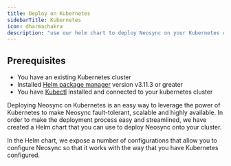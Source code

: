 ```yaml
---
title: Deploy on Kubernetes
sidebarTitle: Kubernetes
icon: dharmachakra
description: "use our helm chart to deploy Neosync on your Kubernetes cluster"
---
```


## Prerequisites

- You have an existing Kubernetes cluster
- Installed [Helm package manager](https://helm.sh/) version v3.11.3 or greater
- You have [Kubectl](https://kubernetes.io/docs/tasks/tools/) installed and connected to your kubernetes cluster

Deploying Neosync on Kubernetes is an easy way to leverage the power of Kubernetes to make Neosync fault-tolerant, scalable and highly available. In order to make the deployment process easy and streamlined, we have created a Helm chart that you can use to deploy Neosync onto your cluster.

In the Helm chart, we expose a number of configurations that allow you to configure Neosync so that it works with the way that you have Kubernetes configured.
